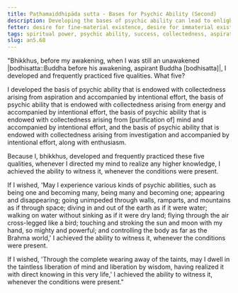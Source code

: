 ```yaml
---
title: Paṭhamaiddhipāda sutta - Bases for Psychic Ability (Second)
description: Developing the bases of psychic ability can lead to enlightenment in this very life or the state of non-returning.
fetter: desire for fine-material existence, desire for immaterial existence, conceit, restlessness, ignorance
tags: spiritual power, psychic ability, success, collectedness, aspiration, persistence, energy, mind, investigation, reflection, close examination, an, an5
slug: an5.68
---
```


"Bhikkhus, before my awakening, when I was still an unawakened |bodhisatta::Buddha before his awakening, aspirant Buddha [bodhisatta]|, I developed and frequently practiced five qualities. What five?

I developed the basis of psychic ability that is endowed with collectedness arising from aspiration and accompanied by intentional effort, the basis of psychic ability that is endowed with collectedness arising from energy and accompanied by intentional effort, the basis of psychic ability that is endowed with collectedness arising from [purification of] mind and accompanied by intentional effort, and the basis of psychic ability that is endowed with collectedness arising from investigation and accompanied by intentional effort, along with enthusiasm.

Because I, bhikkhus, developed and frequently practiced these five qualities, whenever I directed my mind to realize any higher knowledge, I achieved the ability to witness it, whenever the conditions were present.

If I wished, 'May I experience various kinds of psychic abilities, such as being one and becoming many, being many and becoming one; appearing and disappearing; going unimpeded through walls, ramparts, and mountains as if through space; diving in and out of the earth as if it were water; walking on water without sinking as if it were dry land; flying through the air cross-legged like a bird; touching and stroking the sun and moon with my hand, so mighty and powerful; and controlling the body as far as the Brahma world,' I achieved the ability to witness it, whenever the conditions were present.

If I wished, 'Through the complete wearing away of the taints, may I dwell in the taintless liberation of mind and liberation by wisdom, having realized it with direct knowing in this very life,' I achieved the ability to witness it, whenever the conditions were present."
